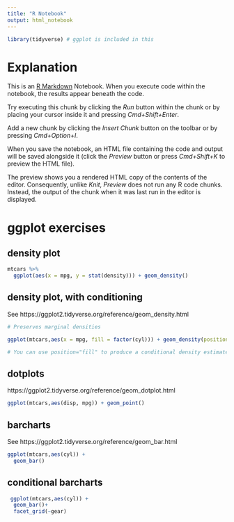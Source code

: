 ```yaml
---
title: "R Notebook"
output: html_notebook
---
```


```r
library(tidyverse) # ggplot is included in this
```

# Explanation

This is an [R Markdown](http://rmarkdown.rstudio.com) Notebook. When you execute code within the notebook, the results appear beneath the code. 

Try executing this chunk by clicking the *Run* button within the chunk or by placing your cursor inside it and pressing *Cmd+Shift+Enter*. 

Add a new chunk by clicking the *Insert Chunk* button on the toolbar or by pressing *Cmd+Option+I*.

When you save the notebook, an HTML file containing the code and output will be saved alongside it (click the *Preview* button or press *Cmd+Shift+K* to preview the HTML file). 

The preview shows you a rendered HTML copy of the contents of the editor. Consequently, unlike *Knit*, *Preview* does not run any R code chunks. Instead, the output of the chunk when it was last run in the editor is displayed.


# ggplot exercises

## density plot

```r
mtcars %>%
  ggplot(aes(x = mpg, y = stat(density))) + geom_density()
```

## density plot, with conditioning

See https://ggplot2.tidyverse.org/reference/geom_density.html

```r

# Preserves marginal densities

ggplot(mtcars,aes(x = mpg, fill = factor(cyl))) + geom_density(position = "fill")

# You can use position="fill" to produce a conditional density estimate

```

## dotplots

https://ggplot2.tidyverse.org/reference/geom_dotplot.html

```r
ggplot(mtcars,aes(disp, mpg)) + geom_point()
```


## barcharts

See https://ggplot2.tidyverse.org/reference/geom_bar.html


```r
ggplot(mtcars,aes(cyl)) + 
  geom_bar()
```

## conditional barcharts

```r
 ggplot(mtcars,aes(cyl)) + 
  geom_bar()+ 
  facet_grid(~gear)
```

